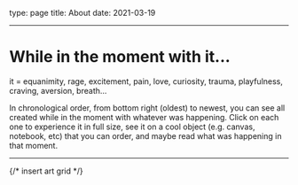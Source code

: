type: page
title: About
date: 2021-03-19

---

# While in the moment with it...

it = equanimity, rage, excitement, pain, love, curiosity, trauma, playfulness, craving, aversion, breath...

In chronological order, from bottom right (oldest) to newest, you can see all created while in the moment with whatever was happening. Click on each one to experience it in full size, see it on a cool object (e.g. canvas, notebook, etc) that you can order, and maybe read what was happening in that moment.

---

{/* insert art grid */}
